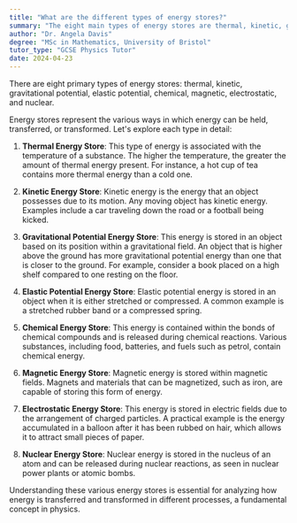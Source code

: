 ```yaml
---
title: "What are the different types of energy stores?"
summary: "The eight main types of energy stores are thermal, kinetic, gravitational potential, elastic potential, chemical, magnetic, electrostatic, and nuclear. Each type represents a different form of energy storage."
author: "Dr. Angela Davis"
degree: "MSc in Mathematics, University of Bristol"
tutor_type: "GCSE Physics Tutor"
date: 2024-04-23
---
```


There are eight primary types of energy stores: thermal, kinetic, gravitational potential, elastic potential, chemical, magnetic, electrostatic, and nuclear.

Energy stores represent the various ways in which energy can be held, transferred, or transformed. Let's explore each type in detail:

1. **Thermal Energy Store**: This type of energy is associated with the temperature of a substance. The higher the temperature, the greater the amount of thermal energy present. For instance, a hot cup of tea contains more thermal energy than a cold one.

2. **Kinetic Energy Store**: Kinetic energy is the energy that an object possesses due to its motion. Any moving object has kinetic energy. Examples include a car traveling down the road or a football being kicked.

3. **Gravitational Potential Energy Store**: This energy is stored in an object based on its position within a gravitational field. An object that is higher above the ground has more gravitational potential energy than one that is closer to the ground. For example, consider a book placed on a high shelf compared to one resting on the floor.

4. **Elastic Potential Energy Store**: Elastic potential energy is stored in an object when it is either stretched or compressed. A common example is a stretched rubber band or a compressed spring.

5. **Chemical Energy Store**: This energy is contained within the bonds of chemical compounds and is released during chemical reactions. Various substances, including food, batteries, and fuels such as petrol, contain chemical energy.

6. **Magnetic Energy Store**: Magnetic energy is stored within magnetic fields. Magnets and materials that can be magnetized, such as iron, are capable of storing this form of energy.

7. **Electrostatic Energy Store**: This energy is stored in electric fields due to the arrangement of charged particles. A practical example is the energy accumulated in a balloon after it has been rubbed on hair, which allows it to attract small pieces of paper.

8. **Nuclear Energy Store**: Nuclear energy is stored in the nucleus of an atom and can be released during nuclear reactions, as seen in nuclear power plants or atomic bombs.

Understanding these various energy stores is essential for analyzing how energy is transferred and transformed in different processes, a fundamental concept in physics.
    